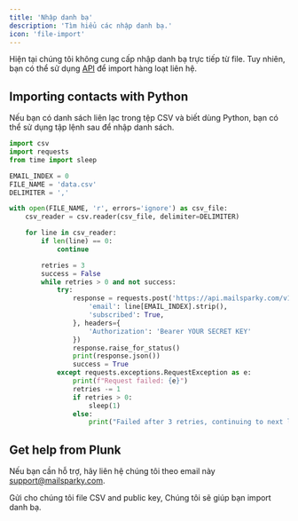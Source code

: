 ```yaml
---
title: 'Nhập danh bạ'
description: 'Tìm hiểu các nhập danh bạ.'
icon: 'file-import'
---
```


Hiện tại chúng tôi không cung cấp nhập danh bạ trực tiếp từ file. Tuy nhiên, bạn có thể sử dụng [API](/api-reference/contacts/create) để import hàng loạt liên hệ.

## Importing contacts with Python
Nếu bạn có danh sách liên lạc trong tệp CSV và biết dùng Python, bạn có thể sử dụng tập lệnh sau để nhập danh sách.
```python
import csv
import requests
from time import sleep

EMAIL_INDEX = 0
FILE_NAME = 'data.csv'
DELIMITER = ','

with open(FILE_NAME, 'r', errors='ignore') as csv_file:
    csv_reader = csv.reader(csv_file, delimiter=DELIMITER)

    for line in csv_reader:
        if len(line) == 0:
            continue

        retries = 3
        success = False
        while retries > 0 and not success:
            try:
                response = requests.post('https://api.mailsparky.com/v1/contacts', json={
                    'email': line[EMAIL_INDEX].strip(),
                    'subscribed': True,
                }, headers={
                    'Authorization': 'Bearer YOUR SECRET KEY'
                })
                response.raise_for_status()
                print(response.json())
                success = True
            except requests.exceptions.RequestException as e:
                print(f"Request failed: {e}")
                retries -= 1
                if retries > 0:
                    sleep(1)
                else:
                    print("Failed after 3 retries, continuing to next line.")
```

## Get help from Plunk
Nếu bạn cần hỗ trợ, hãy liên hệ chúng tôi theo email này [support@mailsparky.com](support@mailsparky.com).

Gửi cho chúng tôi file CSV  and public key, Chúng tôi sẽ giúp bạn import danh bạ.